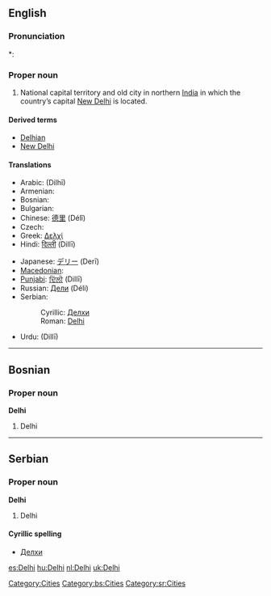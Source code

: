 ==English==
{{wikipedia}}

===Pronunciation===
*: {{rhymes|ɛli}}

===Proper noun===
{{en-proper noun}}

# National capital territory and old city in northern [[India]] in which the country’s capital [[New Delhi]] is located.

====Derived terms====
*[[Delhian]]
*[[New Delhi]]

====Translations====
{{trans-top|National capital territory and old city in northern India}}
* Arabic: {{Arab|[[دلهي]]}} (Dilhī) {{f}}
* Armenian: {{t-|hy|Դելի|tr=Deli|sc=Armn|xs=Armenian}}
* Bosnian: {{t-|bs|Delhi|m}}
* Bulgarian: {{t-|bg|Делхи|tr=Délχi|sc=Cyrl}}
* Chinese: [[德里]] (Délǐ)
* Czech: {{t-|cs|Dillí|n}}
* Greek: [[Δελχί]]
* Hindi: [[दिल्ली]] (Dillī)
{{trans-mid}}
* Japanese: [[デリー]] (Derī)
* [[Macedonian]]: {{t-|mk|Делхи|n|tr=Délhi|sc=Cyrl|xs=Macedonian}}
* [[Punjabi]]: [[ਦਿੱਲੀ]] (Dillī)
* Russian: [[Дели]] (Déli) {{m}} {{indeclinable}}
* Serbian:
*: Cyrillic: [[Делхи#Serbian|Делхи]] {{m}}
*: Roman: [[Delhi#Serbian|Delhi]] {{m}}
* Urdu: {{ur-Arab|[[دلی|دلّی]]}} (Dillī)
{{trans-bottom}}

[[Category:Cities]]

----

==Bosnian==

===Proper noun===
'''Delhi''' {{m}}

# Delhi

[[Category:bs:Cities]]

----

==Serbian==

===Proper noun===
'''Delhi''' {{m}}

# Delhi

====Cyrillic spelling====
* [[Делхи#Serbian|Делхи]]

[[Category:sr:Cities]]

[[es:Delhi]]
[[hu:Delhi]]
[[nl:Delhi]]
[[uk:Delhi]]